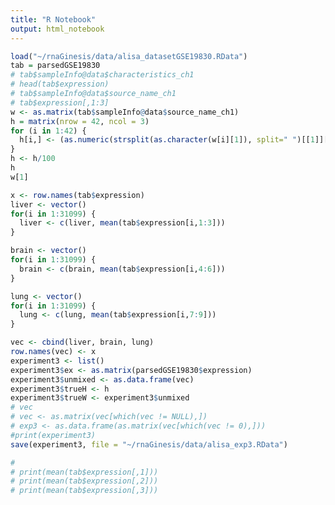 ```yaml
---
title: "R Notebook"
output: html_notebook
---
```



```r
load("~/rnaGinesis/data/alisa_datasetGSE19830.RData")
tab = parsedGSE19830
# tab$sampleInfo@data$characteristics_ch1
# head(tab$expression)
# tab$sampleInfo@data$source_name_ch1
# tab$expression[,1:3]
w <- as.matrix(tab$sampleInfo@data$source_name_ch1)
h = matrix(nrow = 42, ncol = 3)
for (i in 1:42) {
  h[i,] <- (as.numeric(strsplit(as.character(w[i][1]), split=" ")[[1]][c(1, 5, 9)]))
}
h <- h/100
h 
w[1]

x <- row.names(tab$expression)
liver <- vector()
for(i in 1:31099) {
  liver <- c(liver, mean(tab$expression[i,1:3]))
}

brain <- vector()
for(i in 1:31099) {
  brain <- c(brain, mean(tab$expression[i,4:6]))
}

lung <- vector()
for(i in 1:31099) {
  lung <- c(lung, mean(tab$expression[i,7:9]))
}

vec <- cbind(liver, brain, lung)
row.names(vec) <- x
experiment3 <- list()
experiment3$ex <- as.matrix(parsedGSE19830$expression)
experiment3$unmixed <- as.data.frame(vec)
experiment3$trueH <- h
experiment3$trueW <- experiment3$unmixed
# vec
# vec <- as.matrix(vec[which(vec != NULL),])
# exp3 <- as.data.frame(as.matrix(vec[which(vec != 0),]))
#print(experiment3)
save(experiment3, file = "~/rnaGinesis/data/alisa_exp3.RData")

# 
# print(mean(tab$expression[,1]))
# print(mean(tab$expression[,2]))
# print(mean(tab$expression[,3]))
```

